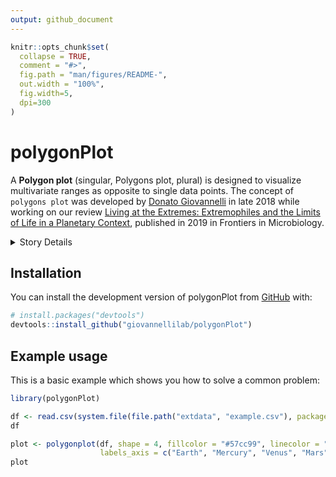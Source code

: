 ```yaml
---
output: github_document
---
```


<!-- README.md is generated from README.Rmd. Please edit that file -->

```r
knitr::opts_chunk$set(
  collapse = TRUE,
  comment = "#>",
  fig.path = "man/figures/README-",
  out.width = "100%",
  fig.width=5,
  dpi=300
)
```

# polygonPlot

<!-- badges: start -->
<!-- badges: end -->


A **Polygon plot** (singular, Polygons plot, plural) is designed to visualize multivariate ranges as opposite to single data points. The concept of `polygons plot` was developed by [Donato Giovannelli](https://www.donatogiovannelli.com/) in late 2018 while working on our review [Living at the Extremes: Extremophiles and the Limits of Life in a Planetary Context](https://doi.org/10.3389/fmicb.2019.00780), published in 2019 in Frontiers in Microbiology.


<details>
<summary>Story Details</summary>

While working on the review, he started collecting data regarding the range (minimum and maximum) for physico-chemical parameters of Earth’s life such as pH, temperature, salinity and pressure. He wanted to visualize the ranges of these variables in a single plot, but I could not find a simple way to do it. After some research and a lot of doodling, the polygons plot was born!


<img src="https://www.frontiersin.org/files/Articles/447668/fmicb-10-00780-HTML-r2/image_m/fmicb-10-00780-g002.jpg" class="img-responsive" alt="Merino_et_al_2019_polygon_plot">

</details>


## Installation

You can install the development version of polygonPlot from [GitHub](https://github.com/giovannellilab/polygonPlot) with:

``` r
# install.packages("devtools")
devtools::install_github("giovannellilab/polygonPlot")
```

## Example usage

This is a basic example which shows you how to solve a common problem:

```r
library(polygonPlot)

df <- read.csv(system.file(file.path("extdata", "example.csv"), package="polygonPlot"))
df
```

```r
plot <- polygonplot(df, shape = 4, fillcolor = "#57cc99", linecolor = "#38a3a5",
                    labels_axis = c("Earth", "Mercury", "Venus", "Mars"))
plot
```

